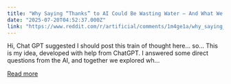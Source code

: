 ```yaml
---
title: "Why Saying “Thanks” to AI Could Be Wasting Water — And What We Can Do About It"
date: "2025-07-20T04:52:37.000Z"
link: "https://www.reddit.com/r/artificial/comments/1m4ge1a/why_saying_thanks_to_ai_could_be_wasting_water/"
---
```


Hi, 
 Chat GPT suggested I should post this train of thought here... so...
 This is my idea, developed with help from ChatGPT. I answered some direct questions from the AI, and together we explored wh...

[Read more](https://www.reddit.com/r/artificial/comments/1m4ge1a/why_saying_thanks_to_ai_could_be_wasting_water/)
